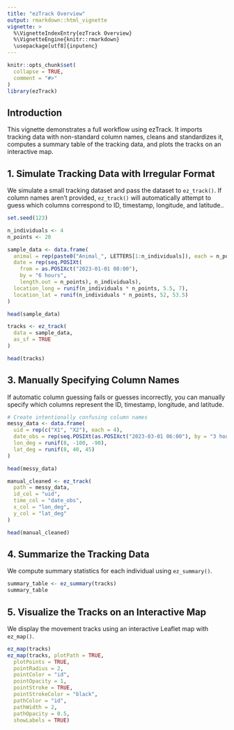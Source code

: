 ```yaml
---
title: "ezTrack Overview"
output: rmarkdown::html_vignette
vignette: >
  %\VignetteIndexEntry{ezTrack Overview}
  %\VignetteEngine{knitr::rmarkdown}
  \usepackage[utf8]{inputenc}
---
```


```r
knitr::opts_chunk$set(
  collapse = TRUE,
  comment = "#>"
)
library(ezTrack)
```

## Introduction

This vignette demonstrates a full workflow using ezTrack. It imports tracking data with non-standard column names, cleans and standardizes it, computes a summary table of the tracking data, and plots the tracks on an interactive map.

## 1. Simulate Tracking Data with Irregular Format

We simulate a small tracking dataset and pass the dataset to `ez_track()`. If column names aren't provided, `ez_track()` will automatically attempt to guess which columns correspond to ID, timestamp, longitude, and latitude..

```r
set.seed(123)

n_individuals <- 4
n_points <- 20

sample_data <- data.frame(
  animal = rep(paste0("Animal_", LETTERS[1:n_individuals]), each = n_points),
  date = rep(seq.POSIXt(
    from = as.POSIXct("2023-01-01 08:00"),
    by = "6 hours",
    length.out = n_points), n_individuals),
  location_long = runif(n_individuals * n_points, 5.5, 7),
  location_lat = runif(n_individuals * n_points, 52, 53.5)
)

head(sample_data)

tracks <- ez_track(
  data = sample_data,
  as_sf = TRUE
)

head(tracks)

```


## 3. Manually Specifying Column Names

If automatic column guessing fails or guesses incorrectly, you can manually specify which columns represent the ID, timestamp, longitude, and latitude.

```r
# Create intentionally confusing column names
messy_data <- data.frame(
  uid = rep(c("X1", "X2"), each = 4),
  date_obs = rep(seq.POSIXt(as.POSIXct("2023-03-01 06:00"), by = "3 hours", length.out = 4), 2),
  lon_deg = runif(8, -100, -90),
  lat_deg = runif(8, 40, 45)
)

head(messy_data)

manual_cleaned <- ez_track(
  path = messy_data,
  id_col = "uid",
  time_col = "date_obs",
  x_col = "lon_deg",
  y_col = "lat_deg"
)

head(manual_cleaned)
```
## 4. Summarize the Tracking Data

We compute summary statistics for each individual using `ez_summary()`.

```r
summary_table <- ez_summary(tracks)
summary_table
```

## 5. Visualize the Tracks on an Interactive Map

We display the movement tracks using an interactive Leaflet map with `ez_map()`.

```r
ez_map(tracks)
ez_map(tracks, plotPath = TRUE,
  plotPoints = TRUE,
  pointRadius = 2,
  pointColor = "id",
  pointOpacity = 1,
  pointStroke = TRUE,
  pointStrokeColor = "black",
  pathColor = "id",
  pathWidth = 2,
  pathOpacity = 0.5,
  showLabels = TRUE)

```

